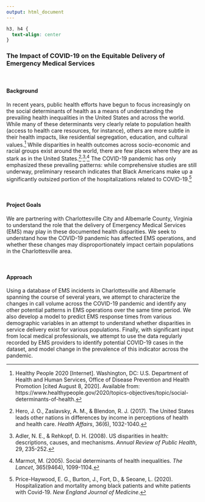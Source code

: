 ```yaml
---
output: html_document
---
```


```css
h3, h4 {
  text-align: center
}
```

### The Impact of COVID-19 on the Equitable Delivery of Emergency Medical Services

<br>

#### Background

In recent years, public health efforts have begun to focus increasingly on the social determinants of health as a means of understanding the prevailing health inequalities in the United States and across the world. While many of these determinants very clearly relate to population health (access to health care resources, for instance), others are more subtle in their health impacts, like residential segregation, education, and cultural values.[^HP] While disparities in health outcomes across socio-economic and racial groups exist around the world, there are few places where they are as stark as in the United States.[^HA]$^,$[^AR]$^,$[^LANCET] The COVID-19 pandemic has only emphasized these prevailing patterns: while comprehensive studies are still underway, preliminary research indicates that Black Americans make up a significantly outsized portion of the hospitalizations related to COVID-19.[^NEJM]

<br>

#### Project Goals

We are partnering with Charlottesville City and Albemarle County, Virginia to understand the role that the delivery of Emergency Medical Services (EMS) may play in these documented health disparities. We seek to understand how the COVID-19 pandemic has affected EMS operations, and whether these changes may disproportionately impact certain populations in the Charlottesville area.

<br>

#### Approach

Using a database of EMS incidents in Charlottesville and Albemarle spanning the course of several years, we attempt to characterize the changes in call volume across the COVID-19 pandemic and identify any other potential patterns in EMS operations over the same time period. We also develop a model to predict EMS response times from various demographic variables in an attempt to understand whether disparities in service delivery exist for various populations. Finally, with significant input from local medical professionals, we attempt to use the data regularly recorded by EMS providers to identify potential COVID-19 cases in the dataset, and model change in the prevalence of this indicator across the pandemic.

[^HP]: Healthy People 2020 [Internet]. Washington, DC: U.S. Department of Health and Human Services, Office of Disease Prevention and Health Promotion [cited August 8, 2020]. Available from: https://www.healthypeople.gov/2020/topics-objectives/topic/social-determinants-of-health. 

[^HA]: Hero, J. O., Zaslavsky, A. M., & Blendon, R. J. (2017). The United States leads other nations in differences by income in perceptions of health and health care. _Health Affairs_, 36(6), 1032-1040.

[^AR]: Adler, N. E., & Rehkopf, D. H. (2008). US disparities in health: descriptions, causes, and mechanisms. _Annual Review of Public Health_, 29, 235-252.

[^LANCET]: Marmot, M. (2005). Social determinants of health inequalities. _The Lancet_, 365(9464), 1099-1104.

[^NEJM]: Price-Haywood, E. G., Burton, J., Fort, D., & Seoane, L. (2020). Hospitalization and mortality among black patients and white patients with Covid-19. _New England Journal of Medicine_.
